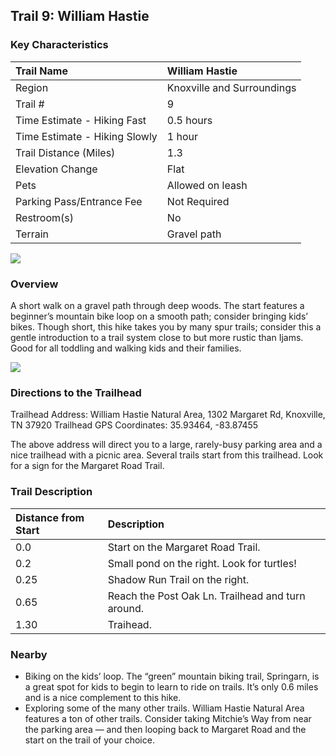 ## Trail 9: William Hastie


### Key Characteristics

| Trail Name                    | William Hastie             |
|:------------------------------|:---------------------------|
| Region                        | Knoxville and Surroundings |
| Trail \#                      | 9                          |
| Time Estimate - Hiking Fast   | 0.5 hours                  |
| Time Estimate - Hiking Slowly | 1 hour                     |
| Trail Distance (Miles)        | 1.3                        |
| Elevation Change              | Flat                       |
| Pets                          | Allowed on leash           |
| Parking Pass/Entrance Fee     | Not Required               |
| Restroom(s)                   | No                         |
| Terrain                       | Gravel path                |

![](maps/trail-09-map.jpeg)

### Overview

A short walk on a gravel path through deep woods.
The start features a beginner's mountain bike loop on a smooth path; consider bringing kids' bikes.
Though short, this hike takes you by many spur trails; consider this a gentle introduction to a trail system close to but more rustic than Ijams.
Good for all toddling and walking kids and their families.

![](img/trail-09-figure-01.jpg)

### Directions to the Trailhead

Trailhead Address: William Hastie Natural Area, 1302 Margaret Rd, Knoxville, TN 37920
Trailhead GPS Coordinates: 35.93464, -83.87455

The above address will direct you to a large, rarely-busy parking area and a nice trailhead with a picnic area.
Several trails start from this trailhead.
Look for a sign for the Margaret Road Trail.

### Trail Description

| Distance from Start | Description                                       |
|:--------------------|:--------------------------------------------------|
| 0.0                 | Start on the Margaret Road Trail.                 |
| 0.2                 | Small pond on the right. Look for turtles!        |
| 0.25                | Shadow Run Trail on the right.                    |
| 0.65                | Reach the Post Oak Ln. Trailhead and turn around. |
| 1.30                | Traihead.                                         |

### Nearby

-   Biking on the kids' loop. The "green" mountain biking trail, Springarn, is a great spot for kids to begin to learn to ride on trails. It's only 0.6 miles and is a nice complement to this hike.
-   Exploring some of the many other trails. William Hastie Natural Area features a ton of other trails. Consider taking Mitchie's Way from near the parking area --- and then looping back to Margaret Road and the start on the trail of your choice.

